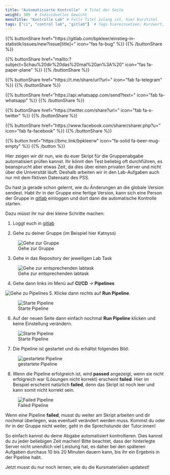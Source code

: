 ```yaml
---
title: "Automatisierte Kontrolle"  # Titel der Seite
weight: 305  # Individuelles Gewicht 
menuTitle: "Kontrolle Lab" # Falls Titel zulang ist, hier Kurztitel
tags: ["ci", "control lab", "gitlab"]  # Tags hiereinsetzen; Kurzwort, was auf der Seite passsiert
---
```


{{% buttonShare href=\"https\:\/\/gitlab.com\/bpkleer\/einstieg-in-statistik\/issues\/new?issue[title]=\" icon=\"fas fa-bug\" %}} {{% /buttonShare %}} 

{{% buttonShare href=\"mailto\:?subject=Schau\%20dir\%20das\%20mal\%20an\%3A\%20\" icon=\"fas fa-paper-plane\" %}} {{% /buttonShare %}}

{{% buttonShare href=\"https\:\/\/t.me\/share\/url?url=\" icon=\"fab fa-telegram\" %}} {{% /buttonShare %}}

{{% buttonShare href=\"https\:\/\/api.whatsapp.com\/send?text=\" icon=\"fab fa-whatsapp\" %}} {{% /buttonShare %}}

{{% buttonShare href=\"https\:\/\/twitter.com\/share?url=\" icon=\"fab fa-x-twitter\" %}} {{% /buttonShare %}}

{{% buttonShare href=\"https\:\/\/www.facebook.com\/sharer\/sharer.php?u=\" icon=\"fab fa-facebook\" %}} {{% /buttonShare %}}

{{% button href=\"https\:\/\/bmc.link\/bpkleerw\" icon=\"fa-solid fa-beer-mug-empty\" %}} {{% /button %}}

Hier zeigen wir dir nun, wie du euer Skript für die Gruppenabgabe automatisiert prüfen kannst. Ihr könnt den Test beliebig oft durchführen, es beansprucht aber etwas Zeit, da dies über einen privaten Server und nicht über die Universität läuft. Deshalb arbeiten wir in den Lab-Aufgaben auch nur mit dem fiktiven Datensatz des PSS.

Du hast ja gerade schon gelernt, wie du Änderungen an die globale Version sendest. Habt ihr in der Gruppe eine fertige Version, kann sich eine Person der Gruppe in [gitlab](https://gitlab.ub.uni-giessen.de) einloggen und dort dann die automatische Kontrolle starten. 

Dazu müsst ihr nur drei kleine Schritte machen:

1. Loggt euch in [gitlab](https://gitlab.ub.uni-giessen.de)

2. Gehe zu deiner Gruppe (im Beispiel hier Katnyss)

![Gehe zur Gruppe](../img/pipeline1.png)

3. Gehe in das Repository der jeweiligen Lab Task

![Gehe zur entsprechenden labtask](../img/pipeline2.png)

4. Gehe dann links im Menü auf **CI/CD** -> **Pipelines**

![Gehe zu Pipelines](../img/pipeline3.png)
5. Klicke dann rechts auf **Run Pipeline**.

![Starte Pipeline](../img/pipeline4.png)

6. Auf der neuen Seite dann einfach nochmal **Run Pipeline** klicken und keine Einstellung verändern.

![Starte Pipeline](../img/pipeline5.png)

7. Die Pipeline ist gestartet und du erhältst folgendes Bild:

![gestartete Pipeline](../img/pipeline6.png)

8. Wenn die Pipeline erfolgreich ist, wird **passed** angezeigt, wenn sie nicht erfolgreich war (Lösungen nicht korrekt) erscheint **failed**. Hier im Beispiel erscheint natürlich **failed**, denn das Skript ist noch leer und kann somit nicht korrekt sein. 

![Failed Pipeline](../img/pipeline7.png)

Wenn eine Pipeline **failed**, musst du weiter am Skript arbeiten und dir nochmal überlegen, was eventuell verändert werden muss. Kommst du oder ihr in der Gruppe nicht weiter, geht in die Sprechstunde der Tutor:innen!

So einfach kannst du deine Abgabe automatisiert kontrollieren. Dies kannst du zu jeder beliebigen Zeit machen! Bitte beachtet, dass der hinterlegte Server nicht unendlich viel Leistung hat, es daher bei den späteren Aufgaben durchaus 10 bis 20 Minuten dauern kann, bis ihr ein Ergebnis in der Pipeline habt. 

Jetzt musst du nur noch lernen, wie du die Kursmaterialien updatest!